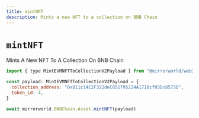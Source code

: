 ```yaml
---
title: mintNFT
description: Mints a new NFT to a collection on BNB Chain
---
```


# `mintNFT`

Mints A New NFT To A Collection On BNB Chain

```js
import { type MintEVMNFTToCollectionV2Payload } from "@mirrorworld/web3.js"

const payload: MintEVMNFTToCollectionV2Payload = {
  collection_address: "0xB11c14E2F322deC851795224A171Bcf03Dc8573D",
  token_id: 4,
}

await mirrorworld.BNBChain.Asset.mintNFT(payload)
```
